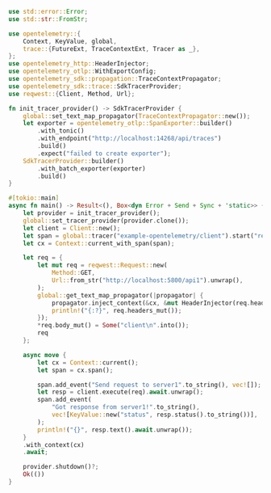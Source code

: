 ```rust  title="otel-jaeger/src/client.rs"
use std::error::Error;
use std::str::FromStr;

use opentelemetry::{
    Context, KeyValue, global,
    trace::{FutureExt, TraceContextExt, Tracer as _},
};
use opentelemetry_http::HeaderInjector;
use opentelemetry_otlp::WithExportConfig;
use opentelemetry_sdk::propagation::TraceContextPropagator;
use opentelemetry_sdk::trace::SdkTracerProvider;
use reqwest::{Client, Method, Url};

fn init_tracer_provider() -> SdkTracerProvider {
    global::set_text_map_propagator(TraceContextPropagator::new());
    let exporter = opentelemetry_otlp::SpanExporter::builder()
        .with_tonic()
        .with_endpoint("http://localhost:14268/api/traces")
        .build()
        .expect("failed to create exporter");
    SdkTracerProvider::builder()
        .with_batch_exporter(exporter)
        .build()
}

#[tokio::main]
async fn main() -> Result<(), Box<dyn Error + Send + Sync + 'static>> {
    let provider = init_tracer_provider();
    global::set_tracer_provider(provider.clone());
    let client = Client::new();
    let span = global::tracer("example-opentelemetry/client").start("request/server1");
    let cx = Context::current_with_span(span);

    let req = {
        let mut req = reqwest::Request::new(
            Method::GET,
            Url::from_str("http://localhost:5800/api1").unwrap(),
        );
        global::get_text_map_propagator(|propagator| {
            propagator.inject_context(&cx, &mut HeaderInjector(req.headers_mut()));
            println!("{:?}", req.headers_mut());
        });
        *req.body_mut() = Some("client\n".into());
        req
    };

    async move {
        let cx = Context::current();
        let span = cx.span();

        span.add_event("Send request to server1".to_string(), vec![]);
        let resp = client.execute(req).await.unwrap();
        span.add_event(
            "Got response from server1!".to_string(),
            vec![KeyValue::new("status", resp.status().to_string())],
        );
        println!("{}", resp.text().await.unwrap());
    }
    .with_context(cx)
    .await;

    provider.shutdown()?;
    Ok(())
}

```